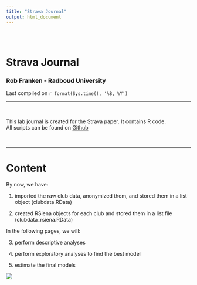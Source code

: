 ```yaml
---
title: "Strava Journal"
output: html_document
---
```


<style type="text/css">
.title {
  display: none;
}

#getting-started img {
  margin-right: 10px;
}

</style>

<div class="row" style="padding-top: 30px;">
<div class="col-sm-6">

# **Strava Journal**
### Rob Franken - Radboud University
Last compiled on `r format(Sys.time(), '%B, %Y')`

----

<br>

This lab journal is created for the Strava paper. It contains R code.       
All scripts can be found on [Github](https://github.com/robfranken/Strava)

<br>

----

# Content

By now, we have:

1. imported the raw club data, anonymized them, and stored them in a list object (clubdata.RData)

2. created RSiena objects for each club and stored them in a list file (clubdata_rsiena.RData)

In the following pages, we will:

3. perform descriptive analyses

4. perform exploratory analyses to find the best model

5. estimate the final models

</div>
<div class="col-sm-6">

<a>
![](images/strava logo.png)
</a>
</div>

